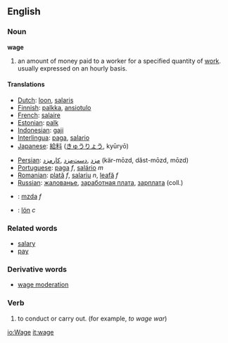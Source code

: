 ==English==
=== Noun ===
'''wage'''

{{wikipedia}}

# an amount of money paid to a worker for a specified quantity of [[Wikipedia:Labour (economics)|work]]. usually expressed on an hourly basis.

==== Translations ====
{{top}}
*[[Dutch]]: [[loon]], [[salaris]]
*[[Finnish]]: [[palkka]], [[ansiotulo]]
*[[French]]: [[salaire]]
*[[Estonian]]: [[palk]]
*[[Indonesian]]: [[gaji]]
*[[Interlingua]]: [[paga]], [[salario]]
*[[Japanese]]: [[給料]] ([[きゅうりょう]], kyūryō)
{{mid}}
*[[Persian]]: [[مزد]] ,[[دست‌مزد]] ,[[کارمزد]] (kär-mōzd, dăst-mōzd, mōzd)
*[[Portuguese]]: [[paga]] ''f'', [[salário]] ''m''
*[[Romanian]]: [[plată]] ''f'', [[salariu]] ''n'', [[leafă]] ''f''
*[[Russian]]: [[жалованье]], [[заработная плата]], [[зарплата]] (coll.)
*{{sk}}: [[mzda#Slovak|mzda]] ''f''
*{{sv}}: [[lön]] ''c''
{{bottom}}

=== Related words ===
*[[salary]]
*[[pay]]

=== Derivative words ===
*[[wage moderation]]

===Verb===
# to conduct or carry out.  (for example, ''to wage war'')

[[io:Wage]]
[[it:wage]]
